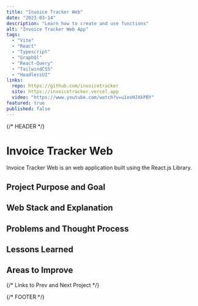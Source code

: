 ```yaml
---
title: "Invoice Tracker Web"
date: "2023-03-14"
description: "Learn how to create and use functions"
alt: "Invoice Tracker Web App"
tags:
  - "Vite"
  - "React"
  - "Typescript"
  - "GraphQl"
  - "React-Query"
  - "TailwindCSS"
  - "HeadlessUI"
links:
  repo: https://github.com/invoicetracker
  site: https://invoicetracker.vercel.app
  video: "https://www.youtube.com/watch?v=u1ovHJXkPBY"
featured: true
published: false
---
```


{/* HEADER */}

# Invoice Tracker Web

Invoice Tracker Web is an web application built using the React.js Library.

## Project Purpose and Goal

## Web Stack and Explanation

## Problems and Thought Process

## Lessons Learned

## Areas to Improve

{/* Links to Prev and Next Project */}

{/* FOOTER */}
